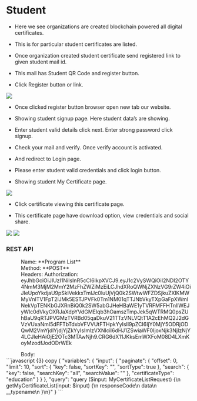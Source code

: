 # Student

- Here we see organizations are created blockchain powered all digital certificates. 

- This is for particular student certificates are listed. 

- Once organization created student certificate send registered link to given student mail id.

- This mail has Student QR Code and register button.

- Click Register button or link.

<img src="../../Student/register.png" />

- Once clicked register button browser open new tab our website.

- Showing student signup page. Here student data’s are showing.

- Enter student valid details click next. Enter strong password click signup.

- Check your mail and verify. Once verify account is activated.

- And redirect to Login page.

- Please enter student valid credentials and click login button.

- Showing student My Certificate page.

<img src="../../Student/mycertificate.png" />

- Click certificate viewing this certificate page.

- This certificate page have download option, view credentials and social share.

<img src="../../Student/credentials-validation.png" />

<img src="../../Student/certificate-page.png" />

### REST API

<dl>
  <dd>Name: **Program List**</dd>
  <dd>Method: **POST**</dd>
  <dd>Headers: Authorization: eyJhbGciOiJIUzI1NiIsInR5cCI6IkpXVCJ9.eyJ1c2VySWQiOiI2NDI2OTY4NmM3MjM2MmY2MzFhZWZiMzEiLCJhdXRoQWNjZXNzVG9rZW4iOiJleUpoYkdjaU9pSklVekkxTmlJc0luUjVjQ0k2SWtwWFZDSjkuZXlKMWMyVnlTV1FpT2lJMk5ESTJPVFk0Tm1NM01qTTJNbVkyTXpGaFpXWmlNekVpTENKbGJXRnBiQ0k2SW5abGJHeHBaWE1yTVRFMFFHTnllWEJyWlc0dVkyOXRJaXdpYVdGMElqb3hOamszTmpJek5qWTRMQ0psZUhBaU9qRTJPVGMzTVRBd05qaDkuV21TTzVNLVQtT1A2cEhMQ2J2dGVzVUxaNmI5dFFTbTdxbVFVVUtFTHpkYyIsIl9pZCI6IjY0MjY5ODRjODQwM2VmYjdlYjdjYjZkYyIsImlzVXNlciI6dHJ1ZSwiaWF0IjoxNjk3NjIzNjY4LCJleHAiOjE2OTc3MTAwNjh9.CRG6dX11JKksEmWXFoM08D4LXmKoyMzodfJodODrWEk</dd>
</dl>
<dl>
  <dd>Body:</dd>
  ```javascript {3} copy
{
    "variables": {
        "input": {
            "paginate": {
                "offset": 0,
                "limit": 10,
                "sort": {
                    "key": false,
                    "sortKey": "",
                    "sortType": true
                },
                "search": {
                    "key": false,
                    "searchKey": "all",
                    "searchValue": ""
                },
                "certificateType": "education"
            }
        }
    },
    "query": "query ($input: MyCertificateListRequest) {\n  getMyCertificateList(input: $input) {\n    responseCode\n    data\n    __typename\n  }\n}"
}
```
</dl>